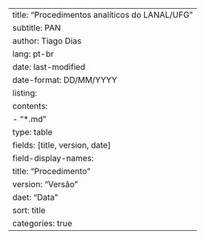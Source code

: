 ---
title: "Procedimentos analíticos do LANAL/UFG"
subtitle: PAN
author: Tiago Dias
lang: pt-br
date: last-modified
date-format: DD/MM/YYYY
listing:
    contents:
        - "*.md"
    type: table
    fields: [title, version, date]
    field-display-names:
        title: "Procedimento"
        version: "Versão"
        daet: "Data"
    sort: title
    categories: true
---